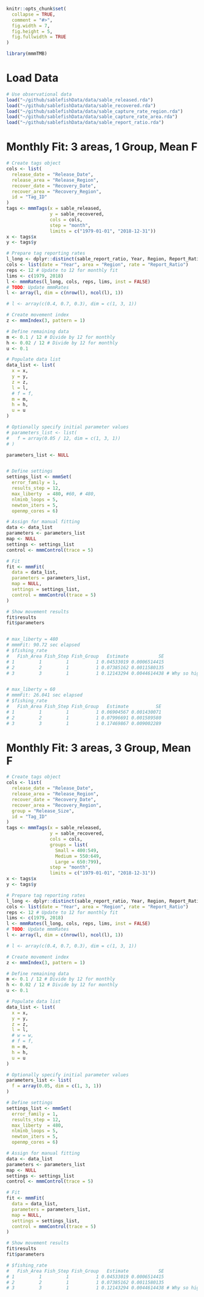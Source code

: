 ```r
knitr::opts_chunk$set(
  collapse = TRUE,
  comment = "#>",
  fig.width = 7,
  fig.height = 5, 
  fig.fullwidth = TRUE
)
```

```r
library(mmmTMB)
```

# Load Data
```r
# Use observational data
load("~/github/sablefishData/data/sable_released.rda")
load("~/github/sablefishData/data/sable_recovered.rda")
load("~/github/sablefishData/data/sable_capture_rate_region.rda")
load("~/github/sablefishData/data/sable_capture_rate_area.rda")
load("~/github/sablefishData/data/sable_report_ratio.rda")

```

# Monthly Fit: 3 areas, 1 Group, Mean F
```r
# Create tags object
cols <- list(
  release_date = "Release_Date",
  release_area = "Release_Region",
  recover_date = "Recovery_Date",
  recover_area = "Recovery_Region",
  id = "Tag_ID"
)
tags <- mmmTags(x = sable_released,
                y = sable_recovered,
                cols = cols,
                step = "month",
                limits = c("1979-01-01", "2018-12-31"))
x <- tags$x
y <- tags$y

# Prepare tag reporting rates
l_long <- dplyr::distinct(sable_report_ratio, Year, Region, Report_Ratio)
cols <- list(date = "Year", area = "Region", rate = "Report_Ratio")
reps <- 12 # Update to 12 for monthly fit
lims <- c(1979, 2018)
l <- mmmRates(l_long, cols, reps, lims, inst = FALSE)
# TODO: Update mmmRates
l <- array(l, dim = c(nrow(l), ncol(l), 1))

# l <- array(c(0.4, 0.7, 0.3), dim = c(1, 3, 1))

# Create movement index
z <- mmmIndex(3, pattern = 1)

# Define remaining data
m <- 0.1 / 12 # Divide by 12 for monthly
h <- 0.02 / 12 # Divide by 12 for monthly
u <- 0.1

# Populate data list
data_list <- list(
  x = x,
  y = y,
  z = z,
  l = l,
  # f = f,
  m = m,
  h = h,
  u = u
)

# Optionally specify initial parameter values
# parameters_list <- list(
#   f = array(0.05 / 12, dim = c(1, 3, 1))
# )

parameters_list <- NULL


# Define settings
settings_list <- mmmSet(
  error_family = 1,
  results_step = 12,
  max_liberty  = 480, #60, # 480,
  nlminb_loops = 5,
  newton_iters = 5,
  openmp_cores = 6)

# Assign for manual fitting
data <- data_list
parameters <- parameters_list
map <- NULL
settings <- settings_list
control <- mmmControl(trace = 5)

# Fit
fit <- mmmFit(
  data = data_list,
  parameters = parameters_list,
  map = NULL,
  settings = settings_list,
  control = mmmControl(trace = 5)
)

# Show movement results
fit$results
fit$parameters


# max_liberty = 480
# mmmFit: 90.72 sec elapsed
# $fishing_rate
#   Fish_Area Fish_Step Fish_Group   Estimate           SE
# 1         1         1          1 0.04533019 0.0006514415
# 2         2         1          1 0.07385162 0.0011580135
# 3         3         1          1 0.12143294 0.0044614438 # Why so high?


# max_liberty = 60
# mmmFit: 26.041 sec elapsed
# $fishing_rate
#   Fish_Area Fish_Step Fish_Group   Estimate          SE
# 1         1         1          1 0.06904567 0.001430071
# 2         2         1          1 0.07996691 0.001589580
# 3         3         1          1 0.17469867 0.009002289

```


# Monthly Fit: 3 areas, 3 Group, Mean F
```r
# Create tags object
cols <- list(
  release_date = "Release_Date",
  release_area = "Release_Region",
  recover_date = "Recovery_Date",
  recover_area = "Recovery_Region",
  group = "Release_Size",
  id = "Tag_ID"
)
tags <- mmmTags(x = sable_released,
                y = sable_recovered,
                cols = cols,
                groups = list(
                  Small = 400:549, 
                  Medium = 550:649, 
                  Large = 650:799),
                step = "month",
                limits = c("1979-01-01", "2018-12-31"))
x <- tags$x
y <- tags$y

# Prepare tag reporting rates
l_long <- dplyr::distinct(sable_report_ratio, Year, Region, Report_Ratio)
cols <- list(date = "Year", area = "Region", rate = "Report_Ratio")
reps <- 12 # Update to 12 for monthly fit
lims <- c(1979, 2018)
l <- mmmRates(l_long, cols, reps, lims, inst = FALSE)
# TODO: Update mmmRates
l <- array(l, dim = c(nrow(l), ncol(l), 1))

# l <- array(c(0.4, 0.7, 0.3), dim = c(1, 3, 1))

# Create movement index
z <- mmmIndex(3, pattern = 1)

# Define remaining data
m <- 0.1 / 12 # Divide by 12 for monthly
h <- 0.02 / 12 # Divide by 12 for monthly
u <- 0.1

# Populate data list
data_list <- list(
  x = x,
  y = y,
  z = z,
  l = l,
  # w = w,
  # f = f,
  m = m,
  h = h,
  u = u
)

# Optionally specify initial parameter values
parameters_list <- list(
  f = array(0.05, dim = c(1, 3, 1))
)

# Define settings
settings_list <- mmmSet(
  error_family = 1,
  results_step = 12,
  max_liberty  = 480,
  nlminb_loops = 5,
  newton_iters = 5,
  openmp_cores = 6)

# Assign for manual fitting
data <- data_list
parameters <- parameters_list
map <- NULL
settings <- settings_list
control <- mmmControl(trace = 5)

# Fit
fit <- mmmFit(
  data = data_list,
  parameters = parameters_list,
  map = NULL,
  settings = settings_list,
  control = mmmControl(trace = 5)
)

# Show movement results
fit$results
fit$parameters

# $fishing_rate
#   Fish_Area Fish_Step Fish_Group   Estimate           SE
# 1         1         1          1 0.04533019 0.0006514415
# 2         2         1          1 0.07385162 0.0011580135
# 3         3         1          1 0.12143294 0.0044614438 # Why so high?

```


